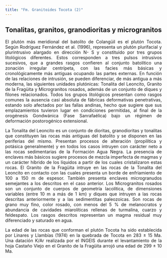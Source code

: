```yaml
---
title: "Fm. Granitoides Tocota (2)"
---
```


<div style="text-align: justify">

## Tonalitas, granitos, granodioritas y microgranitos

El plutón más meridional del batolito de Colangüil es el plutón Tocota. Según Rodríguez Fernández et al. (1996), representa un plutón plurifacial y plurintrusivo alargado en dirección N- S y constituido por tres grupos litológicos diferentes. Estos corresponden a tres pulsos intrusivos sucesivos, que a grandes rasgos confieren al conjunto batolítico una zonación irregular centrípeta, con las facies más básicas y cronológicamente más antiguas ocupando las partes externas. En función de las relaciones de intrusión, se pueden diferenciar, de más antigua a más moderna, las siguientes unidades plutónicas: Tonalita del Leoncito, Granito de la Fragüita y Microgranitos rosados, además de un conjunto de diques y filones relacionados. Todos los grupos litológicos presentan como rasgos comunes la ausencia casi absoluta de fábricas deformativas penetrativas, estando solo afectados por las fallas andinas, hecho que sugiere que sus emplazamientos tuvieron lugar en condiciones permitidas, al final de la orogénesis Gondwánica (Fase Sanrafaélica) bajo un régimen de deformación postorogénico extensional.

La Tonalita del Leoncito es un conjunto de dioritas, granodioritas y tonalitas que constituyen las rocas más antiguas del batolito y se disponen en las periferias del mismo. Presentan procesos de alteración (propilítica y potásica generalmente) y en todos los casos intruyen con carácter neto a las rocas sedimentarias de la Formación Agua Negra. La presencia de enclaves más básicos sugiere procesos de mezcla imperfecta de magmas y un carácter híbrido de los líquidos a partir de los cuales cristalizaron estas rocas.
El Granito de la Fragüita intruye en las rocas de la Tonalita del Leoncito en contacto con las cuales presenta un borde de enfriamiento de 100 a 150 m de espesor. También presenta enclaves microgranudos semejantes a los descritos en el caso anterior.
Los Microgranitos rosados son un conjunto de cuerpos de geometría lacolítica, de dimensiones variables (entre 10 m a más de 1 km) y diques que intruyen a las rocas descritas anteriormente y a las sedimentitas paleozoicas. Son rocas de grano muy fino, color rosado, con menos del 5 % de melanocratos y abundancia de cavidades miarolíticas rellenas de turmalina, cuarzo y feldespato. Los rasgos descritos representan un magma residual muy diferenciado y saturado en agua.

La edad de las rocas que conforman el plutón Tocota ha sido establecida por Linares y Llambías (1974) en la quebrada de Tocota en 283 ± 15 Ma. Una datación K/Ar realizada por el INGEIS durante el levantamiento de la hoja Castaño Viejo en el Granito de la Fragüita arrojó una edad de 299 ± 10 Ma.


<div/>
